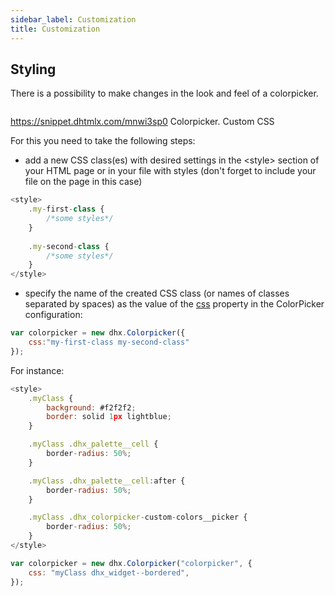 ```yaml
---
sidebar_label: Customization
title: Customization
---          
```


Styling 
-----------

There is a possibility to make changes in the look and feel of a colorpicker. 

<img style="margin: 0px 0px 0px 20px; display: block;" src="colorpicker/colorpicker_css.png" alt=""/>

https://snippet.dhtmlx.com/mnwi3sp0	Colorpicker. Custom CSS

For this you need to take the following steps:

- add a new CSS class(es) with desired settings in the &lt;style&gt; section of your HTML page or in your file with styles (don't forget to include your file on the page in this case)

~~~js
<style>
	.my-first-class {
		/*some styles*/
	}
    
    .my-second-class {
		/*some styles*/
	}
</style>
~~~

- specify the name of the created CSS class (or names of classes separated by spaces) as the value of the [css](/colorpicker/api/colorpicker_css_config) property in the ColorPicker configuration:

~~~js
var colorpicker = new dhx.Colorpicker({
    css:"my-first-class my-second-class"
});
~~~

For instance:

~~~js
<style>
	.myClass {
		background: #f2f2f2;
		border: solid 1px lightblue;
	}

	.myClass .dhx_palette__cell {
		border-radius: 50%;
	}

	.myClass .dhx_palette__cell:after {
		border-radius: 50%;
	}

	.myClass .dhx_colorpicker-custom-colors__picker {
		border-radius: 50%;
	}
</style>

var colorpicker = new dhx.Colorpicker("colorpicker", {
	css: "myClass dhx_widget--bordered",
});
~~~

